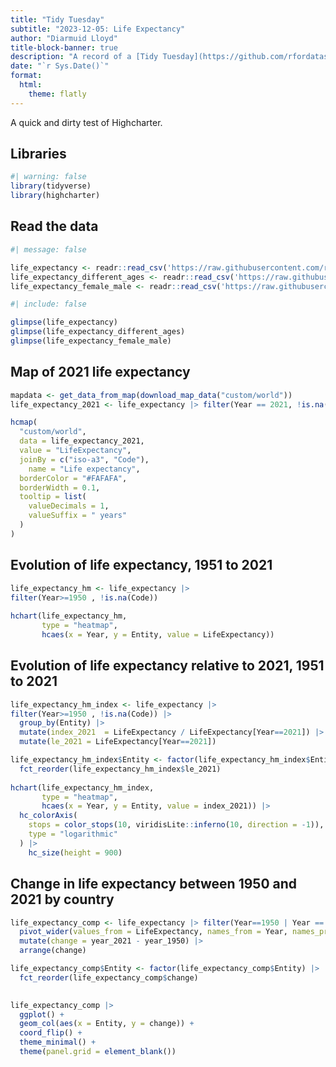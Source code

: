 ```yaml
---
title: "Tidy Tuesday"
subtitle: "2023-12-05: Life Expectancy"
author: "Diarmuid Lloyd"
title-block-banner: true
description: "A record of a [Tidy Tuesday](https://github.com/rfordatascience/tidytuesday/tree/master) attempt"
date: "`r Sys.Date()`"
format:
  html:
    theme: flatly
---
```


A quick and dirty test of Highcharter.

## Libraries

```r
#| warning: false
library(tidyverse)
library(highcharter)
```


## Read the data

```r
#| message: false

life_expectancy <- readr::read_csv('https://raw.githubusercontent.com/rfordatascience/tidytuesday/master/data/2023/2023-12-05/life_expectancy.csv')
life_expectancy_different_ages <- readr::read_csv('https://raw.githubusercontent.com/rfordatascience/tidytuesday/master/data/2023/2023-12-05/life_expectancy_different_ages.csv')
life_expectancy_female_male <- readr::read_csv('https://raw.githubusercontent.com/rfordatascience/tidytuesday/master/data/2023/2023-12-05/life_expectancy_female_male.csv')
```

```r
#| include: false

glimpse(life_expectancy)
glimpse(life_expectancy_different_ages)
glimpse(life_expectancy_female_male)

```
## Map of 2021 life expectancy
```r

mapdata <- get_data_from_map(download_map_data("custom/world"))
life_expectancy_2021 <- life_expectancy |> filter(Year == 2021, !is.na(Code))

hcmap(
  "custom/world",
  data = life_expectancy_2021,
  value = "LifeExpectancy",
  joinBy = c("iso-a3", "Code"),
    name = "Life expectancy",
  borderColor = "#FAFAFA",
  borderWidth = 0.1,
  tooltip = list(
    valueDecimals = 1,
    valueSuffix = " years"
  )
)
```

## Evolution of life expectancy, 1951 to 2021
```r
life_expectancy_hm <- life_expectancy |> 
filter(Year>=1950 , !is.na(Code))
  
hchart(life_expectancy_hm,
       type = "heatmap",
       hcaes(x = Year, y = Entity, value = LifeExpectancy))


```




## Evolution of life expectancy relative to 2021, 1951 to 2021
```r
life_expectancy_hm_index <- life_expectancy |> 
filter(Year>=1950 , !is.na(Code)) |> 
  group_by(Entity) |> 
  mutate(index_2021  = LifeExpectancy / LifeExpectancy[Year==2021]) |> 
  mutate(le_2021 = LifeExpectancy[Year==2021])

life_expectancy_hm_index$Entity <- factor(life_expectancy_hm_index$Entity) |> 
  fct_reorder(life_expectancy_hm_index$le_2021)
  
hchart(life_expectancy_hm_index,
       type = "heatmap",
       hcaes(x = Year, y = Entity, value = index_2021)) |> 
  hc_colorAxis(
    stops = color_stops(10, viridisLite::inferno(10, direction = -1)),
    type = "logarithmic"
  ) |> 
    hc_size(height = 900)


```





## Change in life expectancy between 1950 and 2021 by country
```r

life_expectancy_comp <- life_expectancy |> filter(Year==1950 | Year == 2021, !is.na(Code)) |> 
  pivot_wider(values_from = LifeExpectancy, names_from = Year, names_prefix = "year_") |> 
  mutate(change = year_2021 - year_1950) |> 
  arrange(change)

life_expectancy_comp$Entity <- factor(life_expectancy_comp$Entity) |> 
  fct_reorder(life_expectancy_comp$change)
  

life_expectancy_comp |>
  ggplot() +
  geom_col(aes(x = Entity, y = change)) +
  coord_flip() +
  theme_minimal() +
  theme(panel.grid = element_blank())

```




